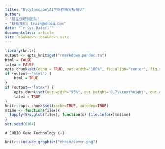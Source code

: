 ```yaml
--- 
title: "R\Cytoscape\AI生信作图分析培训"
author: 
- "易生信培训团队"
- "联系我们: train@ehbio.com"
date: "`r Sys.Date()`"
documentclass: article
site: bookdown::bookdown_site
---
```


```r
library(knitr)
output <- opts_knit$get("rmarkdown.pandoc.to")
html = FALSE
latex = FALSE
opts_chunk$set(echo = TRUE, out.width="100%", fig.align="center", fig.show="hold", warning=FALSE, message=TRUE)
if (output=="html") {
	html = TRUE
}
if (output=="latex") {
	opts_chunk$set(out.width="95%", out.height='0.7\\textheight', out.extra='keepaspectratio', fig.pos='H')
	latex = TRUE
}
knitr::opts_chunk$set(cache=TRUE, autodep=TRUE)
mtime <- function(files){
  lapply(Sys.glob(files), function(x) file.info(x)$mtime)
}
set.seed(0304)
```

```asis

# EHBIO Gene Technology {-}

```

```r
knitr::include_graphics("ehbio/cover.png")

```

